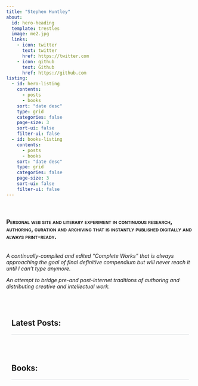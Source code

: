 ```yaml
---
title: "Stephen Huntley"
about:
  id: hero-heading
  template: trestles
  image: me2.jpg
  links:
    - icon: twitter
      text: twitter
      href: https://twitter.com
    - icon: github
      text: Github
      href: https://github.com
listing:
  - id: hero-listing
    contents:
      - posts
      - books
    sort: "date desc"
    type: grid
    categories: false
    page-size: 3
    sort-ui: false
    filter-ui: false
  - id: books-listing
    contents:
      - posts
      - books
    sort: "date desc"
    type: grid
    categories: false
    page-size: 3
    sort-ui: false
    filter-ui: false
---
```


<style>
#quarto-document-content {background-color: rgb(247,249,251); padding-top: 0;}
.index-head {margin-left: 1em; margin-right: 1em; border-bottom: 1px solid #dee2e6;}
.quarto-listing {padding: 1em;}
</style>

:::{#hero-heading}
<br />

### [Personal web site and literary experiment in continuous research, authoring, curation and archiving that is instantly published digitally and always print-ready.]{.smallcaps} ###

<br />
_A continually-compiled and edited "Complete Works" that is always approaching
the goal of final definitive compendium but will never reach it until I can't
type anymore._

_An attempt to bridge pre-and post-internet traditions of authoring and distributing
creative and intellectual work._

:::
<!-- #hero-heading -->

<br />
<br />

:::{.index-head}
# Latest Posts:
:::

:::{#hero-listing}
:::

<br />
<br />

:::{.index-head}
# Books:
:::




